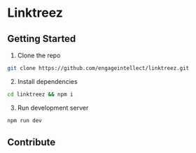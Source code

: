 # Linktreez

## Getting Started

1. Clone the repo

```bash
git clone https://github.com/engageintellect/linktreez.git
```

2. Install dependencies

```bash
cd linktreez && npm i
```

3. Run development server

```bash
npm run dev
```

## Contribute
